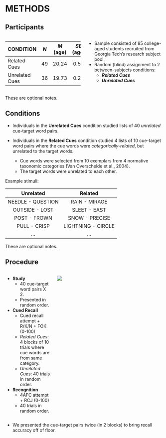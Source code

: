 # METHODS

## Participants

:::: {.columns}

::: {.column width="50%"}
|  CONDITION        | _N_ | _M_ (age)    | _SE_ (age) |
|:------------------|:---:|:------------:|:----------:|
| Related Cues      | 49  | 20.24        | 0.57       |
| Unrelated Cues    | 36  | 19.73        | 0.25       |
:::

::: {.column width="50%"}
- Sample consisted of 85 college-aged students recruited from Georgia Tech's research subject pool.
- Random (blind) assignment to 2 between-subjects conditions:
  + **_Related Cues_**
  + **_Unrelated Cues_**
:::
:::: 

::: {.notes}
These are optional notes.
:::

## Conditions

- Individuals in the **Unrelated Cues** condition studied lists of 40 _unrelated_ cue-target word pairs.


- Individuals in the **Related Cues** condition studied 4 lists of 10 cue-target word pairs where the cue words were _categorically-related_, but unrelated to the target words. 

  - Cue words were selected from 10 exemplars from 4 normative taxonomic categories (Van Overschelde et al., 2004).
  - The target words were unrelated to each other.

Example stimuli:

| **Unrelated** | **Related** |
|:---------:|:-------:|
| NEEDLE - QUESTION | RAIN	- MIRAGE |
| OUTSIDE -	LOST | SLEET -	EAST |
| POST - FROWN | SNOW -	PRECISE |
| PULL - CRISP | LIGHTNING -	CIRCLE |
| ... | ... |

::: {.notes}
These are optional notes.
:::

## Procedure

:::: {.columns}

::: {.column width="30%"}

* **Study**
  + 40 cue-target word pairs X 2.
  + Presented in random order.
* **Cued Recall**
  + Cued recall attempt + R/K/N + FOK (0-100)
  + _Related Cues_: 4 blocks of 10 trials where cue words are from same category.
  + _Unrelated Cues_: 40 trials in random order.
* **Recognition**
  + 4AFC attempt + RCJ (0-100)
  + 40 trials in random order.

:::

::: {.column width="70%"}
![](./img/procedure.png){fig-align="center"}
:::
:::: 

::: {.notes}
- We presented the cue-target pairs twice (in 2 blocks) to bring recall accuracy off of floor.
:::

